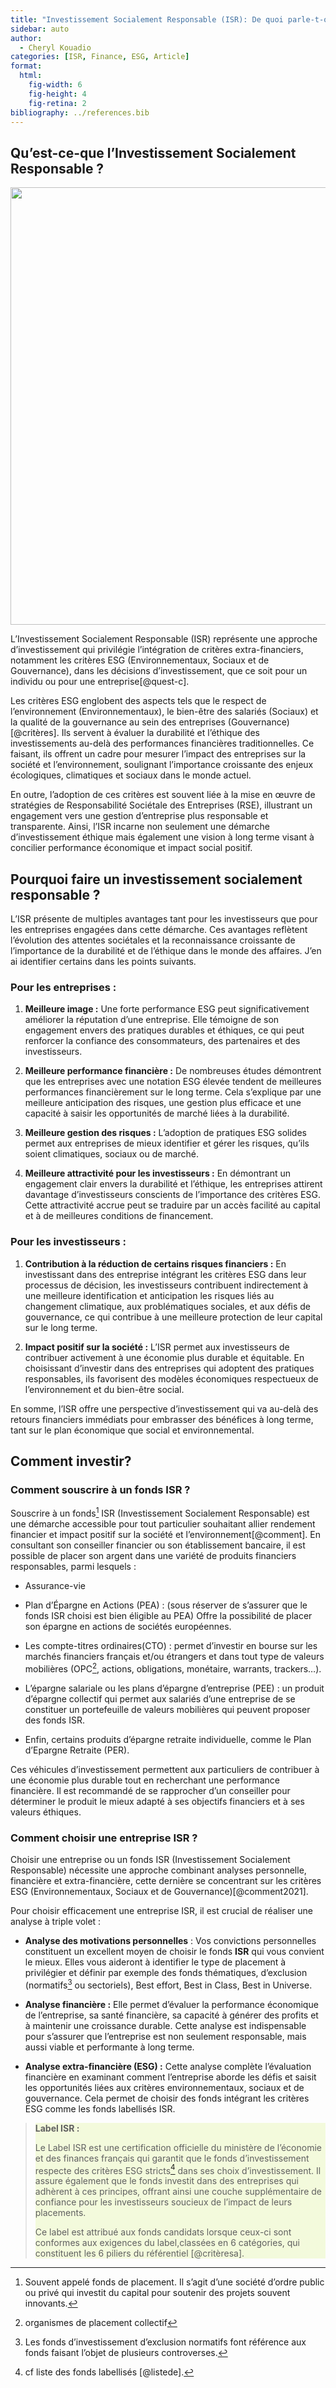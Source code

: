 ```yaml
---
title: "Investissement Socialement Responsable (ISR): De quoi parle-t-on ?"
sidebar: auto
author:
  - Cheryl Kouadio
categories: [ISR, Finance, ESG, Article]
format: 
  html:
    fig-width: 6
    fig-height: 4
    fig-retina: 2
bibliography: ../references.bib
---
```


## Qu'est-ce-que l'Investissement Socialement Responsable ?

![](ban_isr.png){fig-align="center" width="700"}

L'Investissement Socialement Responsable (ISR) représente une approche d'investissement qui privilégie l'intégration de critères extra-financiers, notamment les critères ESG (Environnementaux, Sociaux et de Gouvernance), dans les décisions d'investissement, que ce soit pour un individu ou pour une entreprise[@quest-c].

Les critères ESG englobent des aspects tels que le respect de l'environnement (Environnementaux), le bien-être des salariés (Sociaux) et la qualité de la gouvernance au sein des entreprises (Gouvernance)[@critères]. Ils servent à évaluer la durabilité et l'éthique des investissements au-delà des performances financières traditionnelles. Ce faisant, ils offrent un cadre pour mesurer l'impact des entreprises sur la société et l'environnement, soulignant l'importance croissante des enjeux écologiques, climatiques et sociaux dans le monde actuel.

En outre, l'adoption de ces critères est souvent liée à la mise en œuvre de stratégies de Responsabilité Sociétale des Entreprises (RSE), illustrant un engagement vers une gestion d'entreprise plus responsable et transparente. Ainsi, l'ISR incarne non seulement une démarche d'investissement éthique mais également une vision à long terme visant à concilier performance économique et impact social positif.

## Pourquoi faire un investissement socialement responsable ?

L'ISR présente de multiples avantages tant pour les investisseurs que pour les entreprises engagées dans cette démarche. Ces avantages reflètent l'évolution des attentes sociétales et la reconnaissance croissante de l'importance de la durabilité et de l'éthique dans le monde des affaires. J'en ai identifier certains dans les points suivants.

### Pour les entreprises :

1.  **Meilleure image :** Une forte performance ESG peut significativement améliorer la réputation d'une entreprise. Elle témoigne de son engagement envers des pratiques durables et éthiques, ce qui peut renforcer la confiance des consommateurs, des partenaires et des investisseurs.

2.  **Meilleure performance financière :** De nombreuses études démontrent que les entreprises avec une notation ESG élevée tendent de meilleures performances financièrement sur le long terme. Cela s'explique par une meilleure anticipation des risques, une gestion plus efficace et une capacité à saisir les opportunités de marché liées à la durabilité.

3.  **Meilleure gestion des risques :** L'adoption de pratiques ESG solides permet aux entreprises de mieux identifier et gérer les risques, qu'ils soient climatiques, sociaux ou de marché.

4.  **Meilleure attractivité pour les investisseurs :** En démontrant un engagement clair envers la durabilité et l'éthique, les entreprises attirent davantage d'investisseurs conscients de l'importance des critères ESG. Cette attractivité accrue peut se traduire par un accès facilité au capital et à de meilleures conditions de financement.

### Pour les investisseurs :

1.  **Contribution à la réduction de certains risques financiers :** En investissant dans des entreprise intégrant les critères ESG dans leur processus de décision, les investisseurs contribuent indirectement à une meilleure identification et anticipation les risques liés au changement climatique, aux problématiques sociales, et aux défis de gouvernance, ce qui contribue à une meilleure protection de leur capital sur le long terme.

2.  **Impact positif sur la société :** L'ISR permet aux investisseurs de contribuer activement à une économie plus durable et équitable. En choisissant d'investir dans des entreprises qui adoptent des pratiques responsables, ils favorisent des modèles économiques respectueux de l'environnement et du bien-être social.

En somme, l'ISR offre une perspective d'investissement qui va au-delà des retours financiers immédiats pour embrasser des bénéfices à long terme, tant sur le plan économique que social et environnemental.

## Comment investir?

### Comment souscrire à un fonds ISR ?

Souscrire à un fonds[^1] ISR (Investissement Socialement Responsable) est une démarche accessible pour tout particulier souhaitant allier rendement financier et impact positif sur la société et l'environnement[@comment]. En consultant son conseiller financier ou son établissement bancaire, il est possible de placer son argent dans une variété de produits financiers responsables, parmi lesquels :

[^1]: Souvent appelé fonds de placement. Il s’agit d’une société d’ordre public ou privé qui investit du capital pour soutenir des projets souvent innovants.

-   Assurance-vie

-   Plan d’Épargne en Actions (PEA) : (sous réserver de s’assurer que le fonds ISR choisi est bien éligible au PEA) Offre la possibilité de placer son épargne en actions de sociétés européennes.

-   Les compte-titres ordinaires(CTO) : permet d'investir en bourse sur les marchés financiers français et/ou étrangers et dans tout type de valeurs mobilières (OPC[^2], actions, obligations, monétaire, warrants, trackers…).

-   L’épargne salariale ou les plans d’épargne d’entreprise (PEE) : un produit d'épargne collectif qui permet aux salariés d'une entreprise de se constituer un portefeuille de valeurs mobilières qui peuvent proposer des fonds ISR.

-   Enfin, certains produits d’épargne retraite individuelle, comme le Plan d’Epargne Retraite (PER).

[^2]: organismes de placement collectif

Ces véhicules d'investissement permettent aux particuliers de contribuer à une économie plus durable tout en recherchant une performance financière. Il est recommandé de se rapprocher d'un conseiller pour déterminer le produit le mieux adapté à ses objectifs financiers et à ses valeurs éthiques.

### Comment choisir une entreprise ISR ?

Choisir une entreprise ou un fonds ISR (Investissement Socialement Responsable) nécessite une approche combinant analyses personnelle, financière et extra-financière, cette dernière se concentrant sur les critères ESG (Environnementaux, Sociaux et de Gouvernance)[@comment2021].

Pour choisir efficacement une entreprise ISR, il est crucial de réaliser une analyse à triple volet :

-   **Analyse des motivations personnelles** : Vos convictions personnelles constituent un excellent moyen de choisir le fonds **ISR** qui vous convient le mieux. Elles vous aideront à identifier le type de placement à privilégier et définir par exemple des fonds thématiques, d'exclusion (normatifs[^3] ou sectoriels), Best effort, Best in Class, Best in Universe.

-   **Analyse financière :** Elle permet d'évaluer la performance économique de l'entreprise, sa santé financière, sa capacité à générer des profits et à maintenir une croissance durable. Cette analyse est indispensable pour s'assurer que l'entreprise est non seulement responsable, mais aussi viable et performante à long terme.

-   **Analyse extra-financière (ESG) :** Cette analyse complète l'évaluation financière en examinant comment l'entreprise aborde les défis et saisit les opportunités liées aux critères environnementaux, sociaux et de gouvernance. Cela permet de choisir des fonds intégrant les critères ESG comme les fonds labellisés ISR.

[^3]: Les fonds d'investissement d’exclusion normatifs font référence aux fonds faisant l'objet de plusieurs controverses.

> ::: {#tbl style="background-color : #f3fadc; text-color : black;"}
> **Label ISR :**
>
> Le Label ISR est une certification officielle du ministère de l'économie et des finances français qui garantit que le fonds d’investissement respecte des critères ESG stricts[^4] dans ses choix d'investissement. Il assure également que le fonds investit dans des entreprises qui adhèrent à ces principes, offrant ainsi une couche supplémentaire de confiance pour les investisseurs soucieux de l'impact de leurs placements.
>
> Ce label est attribué aux fonds candidats lorsque ceux-ci sont conformes aux exigences du label,classées en 6 catégories, qui constituent les 6 piliers du référentiel [@critèresa].
> :::

[^4]: cf liste des fonds labellisés [@listede].
